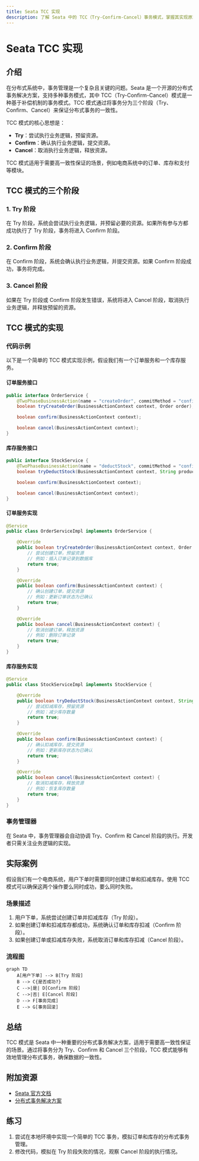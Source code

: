 ```yaml
---
title: Seata TCC 实现
description: 了解 Seata 中的 TCC（Try-Confirm-Cancel）事务模式，掌握其实现原理、代码示例以及实际应用场景。
---
```


# Seata TCC 实现

## 介绍

在分布式系统中，事务管理是一个复杂且关键的问题。Seata 是一个开源的分布式事务解决方案，支持多种事务模式，其中 TCC（Try-Confirm-Cancel）模式是一种基于补偿机制的事务模式。TCC 模式通过将事务分为三个阶段（Try、Confirm、Cancel）来保证分布式事务的一致性。

TCC 模式的核心思想是：
- **Try**：尝试执行业务逻辑，预留资源。
- **Confirm**：确认执行业务逻辑，提交资源。
- **Cancel**：取消执行业务逻辑，释放资源。

TCC 模式适用于需要高一致性保证的场景，例如电商系统中的订单、库存和支付等模块。

## TCC 模式的三个阶段

### 1. Try 阶段
在 Try 阶段，系统会尝试执行业务逻辑，并预留必要的资源。如果所有参与方都成功执行了 Try 阶段，事务将进入 Confirm 阶段。

### 2. Confirm 阶段
在 Confirm 阶段，系统会确认执行业务逻辑，并提交资源。如果 Confirm 阶段成功，事务将完成。

### 3. Cancel 阶段
如果在 Try 阶段或 Confirm 阶段发生错误，系统将进入 Cancel 阶段，取消执行业务逻辑，并释放预留的资源。

## TCC 模式的实现

### 代码示例

以下是一个简单的 TCC 模式实现示例，假设我们有一个订单服务和一个库存服务。

#### 订单服务接口

```java
public interface OrderService {
    @TwoPhaseBusinessAction(name = "createOrder", commitMethod = "confirm", rollbackMethod = "cancel")
    boolean tryCreateOrder(BusinessActionContext context, Order order);

    boolean confirm(BusinessActionContext context);

    boolean cancel(BusinessActionContext context);
}
```

#### 库存服务接口

```java
public interface StockService {
    @TwoPhaseBusinessAction(name = "deductStock", commitMethod = "confirm", rollbackMethod = "cancel")
    boolean tryDeductStock(BusinessActionContext context, String productId, int quantity);

    boolean confirm(BusinessActionContext context);

    boolean cancel(BusinessActionContext context);
}
```

#### 订单服务实现

```java
@Service
public class OrderServiceImpl implements OrderService {

    @Override
    public boolean tryCreateOrder(BusinessActionContext context, Order order) {
        // 尝试创建订单，预留资源
        // 例如：插入订单记录到数据库
        return true;
    }

    @Override
    public boolean confirm(BusinessActionContext context) {
        // 确认创建订单，提交资源
        // 例如：更新订单状态为已确认
        return true;
    }

    @Override
    public boolean cancel(BusinessActionContext context) {
        // 取消创建订单，释放资源
        // 例如：删除订单记录
        return true;
    }
}
```

#### 库存服务实现

```java
@Service
public class StockServiceImpl implements StockService {

    @Override
    public boolean tryDeductStock(BusinessActionContext context, String productId, int quantity) {
        // 尝试扣减库存，预留资源
        // 例如：减少库存数量
        return true;
    }

    @Override
    public boolean confirm(BusinessActionContext context) {
        // 确认扣减库存，提交资源
        // 例如：更新库存状态为已确认
        return true;
    }

    @Override
    public boolean cancel(BusinessActionContext context) {
        // 取消扣减库存，释放资源
        // 例如：恢复库存数量
        return true;
    }
}
```

### 事务管理器

在 Seata 中，事务管理器会自动协调 Try、Confirm 和 Cancel 阶段的执行。开发者只需关注业务逻辑的实现。

## 实际案例

假设我们有一个电商系统，用户下单时需要同时创建订单和扣减库存。使用 TCC 模式可以确保这两个操作要么同时成功，要么同时失败。

### 场景描述
1. 用户下单，系统尝试创建订单并扣减库存（Try 阶段）。
2. 如果创建订单和扣减库存都成功，系统确认订单和库存扣减（Confirm 阶段）。
3. 如果创建订单或扣减库存失败，系统取消订单和库存扣减（Cancel 阶段）。

### 流程图

```mermaid
graph TD
    A[用户下单] --> B[Try 阶段]
    B --> C{是否成功?}
    C -->|是| D[Confirm 阶段]
    C -->|否| E[Cancel 阶段]
    D --> F[事务完成]
    E --> G[事务回滚]
```

## 总结

TCC 模式是 Seata 中一种重要的分布式事务解决方案，适用于需要高一致性保证的场景。通过将事务分为 Try、Confirm 和 Cancel 三个阶段，TCC 模式能够有效地管理分布式事务，确保数据的一致性。

## 附加资源

- [Seata 官方文档](https://seata.io/zh-cn/docs/overview/what-is-seata.html)
- [分布式事务解决方案](https://dubbo.apache.org/zh/docs/advanced/distributed-transaction/)

## 练习

1. 尝试在本地环境中实现一个简单的 TCC 事务，模拟订单和库存的分布式事务管理。
2. 修改代码，模拟在 Try 阶段失败的情况，观察 Cancel 阶段的执行情况。
